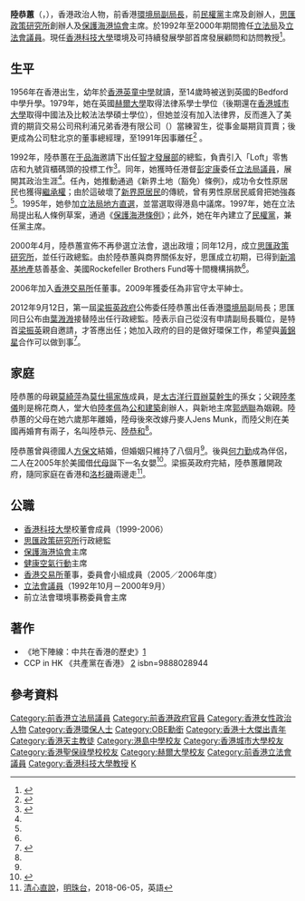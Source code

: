 {{Infobox_officeholder
| honorific-prefix = [[教授|Professor]]
| name   = 陸恭蕙
| native_name   = Christine Loh Kung-wai
| honorific-suffix = [[銀紫荊星章|SBS]] [[大英帝國勳章|OBE]] [[太平紳士|JP]] [[教授|教授]]
| image = [[File:Christine_Loh_CWMC_2006.jpg|200px]]
| caption  = 陸恭蕙（攝於2006年）
| office= {{HKSAR}}<br/>第2任[[環境局|環境局]]副局長
| term_start= 2012年9月12日
| term_end= 2017年6月30日
| predecessor=[[潘潔|潘潔]]
| successor=[[謝展寰|謝展寰]]
|1blankname=局長
|1namedata=[[黃錦星|黃錦星]]
|office1      = [[File:Legco.svg|20px]] [[香港立法會|香港立法會]][[香港立法會議員列表|議員]]
|term_start1  = 1998年7月1日
|term_end1    = 2000年6月30日
| predecessor1  = (首設)
| successor1    =[[何秀蘭|何秀蘭]]
|constituency1 = [[香港島選區|香港島]]
| 多數票1 = [[1998年香港立法會選舉|1998年]]：39,251 (12.76%)<br/>個人名單
| office2 = [[立法局|香港立法局議員]]
| term_start2= 1992年10月8日
| term_end2= 1995年7月31日
|constituency2 = 港督委任
| appointed2 = [[彭定康|彭定康]]
| term_start3= 1995年10月11日
| term_end3= 1997年6月30日
|constituency3 = [[香港島選區|港島中]]
| birth_date  = {{birth date and age|1956|2|1}}
| birth_place = {{HKG-1910}}
| nationality= {{CNHK}}
| sex= 女
| party= [[民權黨|民權黨]]（1997年－2000年）
}}
'''陸恭蕙'''{{SBS}}{{OBE}}{{JP}}（{{lang-en|Christine Loh Kung-wai}}，{{bd|1956年|2月1日}}），香港政治人物，前香港[[環境局_(香港)|環境局]][[環境局_(香港)#歷任副局長及常任秘書長|副局長]]，前[[民權黨|民權黨]]主席及創辦人，[[思匯政策研究所|思匯政策研究所]]創辦人及[[保護海港協會|保護海港協會]]主席。於1992年至2000年期間擔任[[香港立法局|立法局]]及[[香港特別行政區立法會|立法會議員]]。現任[[香港科技大學|香港科技大學]]環境及可持續發展學部首席發展顧問和訪問教授<ref>{{Cite web |url=http://www.envr.ust.hk/our-division/people/faculty-staff/cloh.html |title=香港科技大學 |access-date=2017-08-18 |archive-date=2021-04-19 |archive-url=https://web.archive.org/web/20210419235947/https://www.envr.ust.hk/our-division/people/faculty-staff/cloh.html |dead-url=no }}</ref>。

==生平==
1956年在香港出生，幼年於[[香港英童中學|香港英童中學]]就讀，至14歲時被送到英國的Bedford中學升學。1979年，她在英國[[赫爾大學|赫爾大學]]取得法律系學士學位（後期還在[[香港城市大學|香港城市大學]]取得中國法及比較法法學碩士學位），但她並沒有加入法律界，反而進入了美資的期貨交易公司飛利浦兄弟香港有限公司（{{lang-en|Philipp Brothers}}）當練習生，從事金屬期貨買賣；後更成為公司駐北京的董事總經理，至1991年因事離任<ref name="壹週刊">{{cite news|title=新聞追擊 - 揭陸恭蕙家底|url=http://hk.next.nextmedia.com/article/718/3717358|newspaper=壹週刊 第718期|date=2003-12-11|accessdate=2013-12-27|archive-date=2018-08-26|archive-url=https://web.archive.org/web/20180826113345/http://hk.next.nextmedia.com/article/718/3717358|dead-url=no}}</ref> 。

1992年，陸恭蕙在[[于品海|于品海]]邀請下出任[[智才發展部|智才發展部]]的總監，負責引入「Loft」零售店和九號貨櫃碼頭的投標工作<ref name="JESSICA">{{cite news|title=陸恭蕙 Christine Loh 走在陽光下的女子|url=http://www.jessicahk.com/share/jessica/0312/lifestyle/20031125lifestyle0051/content.htm|newspaper=JESSICA Hong Kong|date=2003-11-25|deadurl=yes|archiveurl=https://web.archive.org/web/20040528084021/http://www.jessicahk.com/share/jessica/0312/lifestyle/20031125lifestyle0051/content.htm|archivedate=2004-05-28|accessdate=2013-12-27}}</ref>。同年，她獲時任港督[[彭定康|彭定康]]委任[[立法局議員|立法局議員]]，展開其政治生涯<ref name="壹週刊"/>。任內，她推動通過《新界土地（豁免）條例》，成功令女性原居民也獲得[[繼承權|繼承權]]；由於這破壞了[[新界原居民|新界原居民]]的傳統，曾有男性原居民威脅把她強姦<ref name="JESSICA"/>。1995年，她參加[[1995年香港立法局選舉|立法局地方直選]]，並當選取得港島中議席。1997年，她在立法局提出私人條例草案，通過《[[保護海港條例|保護海港條例]]》；此外，她在年內建立了[[民權黨|民權黨]]，兼任黨主席。

2000年4月，陸恭蕙宣佈不再參選立法會，退出政壇；同年12月，成立[[思匯政策研究所|思匯政策研究所]]，並任行政總監。由於陸恭蕙與商界關係友好，思匯成立初期，已得到[[新鴻基地產|新鴻基地產]]慈善基金、美國Rockefeller Brothers Fund等十間機構捐款<ref name="壹週刊"/>。

2006年加入[[香港交易所|香港交易所]]任董事。2009年獲委任為非官守太平紳士。

2012年9月12日，第一屆[[梁振英政府|梁振英政府]]公佈委任陸恭蕙出任香港[[環境局|環境局]]副局長；思匯同日公布由[[葉溵溵|葉溵溵]]接替陸出任行政總監。陸表示自己從沒有申請副局長職位，是特首[[梁振英|梁振英]]親自邀請，才答應出任；她加入政府的目的是做好環保工作，希望與[[黃錦星|黃錦星]]合作可以做到事<ref>{{cite news|title=政府委3副局長 再添親泛民官員 陸恭蕙內行人處理環保|url=http://www.hkdailynews.com.hk/news.php?id=249071|newspaper=新報|date=2012-09-13|deadurl=yes|archiveurl=https://web.archive.org/web/20131227181816/http://www.hkdailynews.com.hk/news.php?id=249071|archivedate=2013-12-27|accessdate=2013-12-27}}</ref>。

== 家庭 ==
陸恭蕙的母親[[莫綺萍|莫綺萍]]為[[莫仕揚家族|莫仕揚家族]]成員，是[[太古洋行|太古洋行]][[買辦|買辦]][[莫幹生|莫幹生]]的孫女；父親[[陸孝儀|陸孝儀]]則是棉花商人，堂大伯[[陸孝佩|陸孝佩]]為[[公和建築|公和建築]]創辦人，與新地主席[[郭炳聯|郭炳聯]]為姻親。陸恭蕙的父母在她六歲那年離婚，陸母後來改嫁丹麥人Jens Munk，而陸父則在美國再婚育有兩子，名叫陸恭元、[[陸恭和|陸恭和]]<ref name="壹週刊"/>。

陸恭蕙曾與德國人[[方保文|方保文]]結婚，但婚姻只維持了八個月<ref name="壹週刊"/>。後與[[何力勤|何力勤]]成為伴侶，二人在2005年於美國借[[代母|代母]]誕下一名女嬰<ref>{{cite news|title=陸恭蕙 05年赴美借肚生女|url=http://paper.wenweipo.com/2008/02/25/GJ0802250023.htm|newspaper=文匯報|date=2008-02-25|accessdate=2013-12-27|archive-date=2021-04-20|archive-url=https://web.archive.org/web/20210420000003/http://paper.wenweipo.com/2008/02/25/GJ0802250023.htm|dead-url=no}}</ref>。梁振英政府完結，陸恭蕙離開政府，隨同家庭在香港和[[洛杉磯|洛杉磯]]兩邊走<ref>[[清心直說#2018年|清心直說]]，[[明珠台|明珠台]]，2018-06-05，英語</ref>。

== 公職 ==
* [[香港科技大學|香港科技大學]]校董會成員（1999-2006）
* [[思匯政策研究所|思匯政策研究所]]行政總監
* [[保護海港協會|保護海港協會]]主席
* [[健康空氣行動|健康空氣行動]]主席
* [[香港交易所|香港交易所]]董事，委員會小組成員（2005／2006年度）
* [[香港特別行政區立法會|立法會議員]]（1992年10月－2000年9月）
* 前立法會環境事務委員會主席

== 著作 ==
*《地下陣線：中共在香港的歷史》[http://cht.civic-exchange.org/wp/underground_front_cn/#more-12369] {{Wayback|url=http://cht.civic-exchange.org/wp/underground_front_cn/#more-12369 |date=20210420000058 }} {{cite book |title=Underground Front: The Chinese Communist Party in Hong Kong |url=http://www.hkupress.org/Common/Reader/Products/ShowProduct.jsp?Pid=1&Version=0&Cid=16&Charset=iso-8859-1&page=-1&key=9789622099968 |language=en |year=2010 |publisher=[[香港大學出版社|香港大學出版社]] |isbn=9789622099968 |accessdate=2010-08-26 |archive-date=2021-04-20 |archive-url=https://web.archive.org/web/20210420000012/http://www.hkupress.org/Common/Reader/Products/ShowProduct.jsp?Pid=1&Version=0&Cid=16&Charset=iso-8859-1&page=-1&key=9789622099968 |dead-url=no }}
*CCP in HK 《共產黨在香港》 [http://books.google.com.hk/books/about/Underground_Front.html?id=ZZpCfvK3QhcC&redir_esc=y] isbn=9888028944

== 參考資料 ==
{{Reflist}}

{{start box}}
{{s-gov}}
{{s-before|[[潘潔|潘潔]]}}
{{s-title|[[香港環境局|香港環境局副局長]]|2012年9月12日－2017年6月30日}}
{{s-after|[[謝展寰|謝展寰]]}}
{{end box}}

{{香港立法局議員 (1991-1995)}}
{{香港立法局議員 (1995-1997)}}
{{香港特別行政區第一屆立法會議員}}
{{亞洲傑出女性獎頒獎典禮2016亞洲傑出女性獎}}
{{Authority control}}
{{DEFAULTSORT:L}}
[[Category:前香港立法局議員|Category:前香港立法局議員]]
[[Category:前香港政府官員|Category:前香港政府官員]]
[[Category:香港女性政治人物|Category:香港女性政治人物]]
[[Category:香港環保人士|Category:香港環保人士]]
[[Category:OBE勳銜|Category:OBE勳銜]]
[[Category:香港十大傑出青年|Category:香港十大傑出青年]]
[[Category:香港天主教徒|Category:香港天主教徒]]
[[Category:港島中學校友|Category:港島中學校友]]
[[Category:香港城市大學校友|Category:香港城市大學校友]]
[[Category:香港聖保祿學校校友|Category:香港聖保祿學校校友]]
[[Category:赫爾大學校友|Category:赫爾大學校友]]
[[Category:前香港立法會議員|Category:前香港立法會議員]]
[[Category:香港科技大學教授|Category:香港科技大學教授]]
[[Category:陸姓|K]]